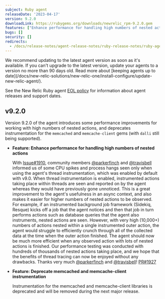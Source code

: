 ```yaml
---
subject: Ruby agent
releaseDate: '2023-04-17'
version: 9.2.0
downloadLink: https://rubygems.org/downloads/newrelic_rpm-9.2.0.gem
features: ["Enhance performance for handling high numbers of nested actions", "Deprecate memcached and memcache-client instrumentation"]
bugs: []
security: []
redirects:
  - /docs/release-notes/agent-release-notes/ruby-release-notes/ruby-agent-920
---
```


<Callout variant="important">
  We recommend updating to the latest agent version as soon as it's available. If you can't upgrade to the latest version, update your agents to a version no more than 90 days old. Read more about [keeping agents up to date](/docs/new-relic-solutions/new-relic-one/install-configure/update-new-relic-agent/).

  See the New Relic Ruby agent [EOL policy](https://docs.newrelic.com/docs/apm/agents/ruby-agent/getting-started/ruby-agent-eol-policy/) for information about agent releases and support dates.
</Callout>

## v9.2.0

  Version 9.2.0 of the agent introduces some performance improvements for working with high numbers of nested actions, and deprecates instrumentation for the `memcached` and `memcache-client` gems (with `dalli` still being supported).

- **Feature: Enhance performance for handling high numbers of nested actions**

  With [Issue#1910](https://github.com/newrelic/newrelic-ruby-agent/issues/1910), community members [@parkerfinch](https://github.com/parkerfinch) and [@travisbell](https://github.com/travisbell) informed us of some CPU spikes and process hangs seen only when using the agent's thread instrumentation, which was enabled by default with v9.0. When thread instrumentation is enabled, instrumented actions taking place within threads are seen and reported on by the agent whereas they would have previously gone unnoticed. This is a great improvement to the agent's usefulness in an async context, and also makes it easier for higher numbers of nested actions to be observed. 
  For example, if an instrumented background job framework (Sidekiq, Resque) kicks off a job that the agent notices and then that job in turn performs actions such as database queries that the agent also instruments, nested actions are seen. However, with very high (10,000+) numbers of actions nested within a single instrumented outer action, the agent would struggle to efficiently crunch through all of the collected data at the time when the outer action finished. 
  The agent should now be much more efficient when any observed action with lots of nested actions is finished. Our performance testing was conducted with hundreds of thousands of nested actions taking place, and we hope that the benefits of thread tracing can now be enjoyed without any drawbacks. Thanks very much [@parkerfinch](https://github.com/parkerfinch) and [@travisbell](https://github.com/travisbell)! [PR#1927](https://github.com/newrelic/newrelic-ruby-agent/pull/1927)

- **Feature: Deprecate memcached and memcache-client instrumentation**

  Instrumentation for the memcached and memcache-client libraries is deprecated and will be removed during the next major release.


